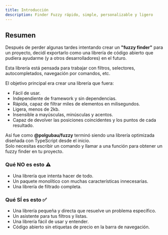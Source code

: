 ```yaml
---
title: Introducción
description: Finder Fuzzy rápido, simple, personalizable y ligero
---
```


 ## Resumen


Después de perder algunas tardes intentando crear un **"fuzzy finder"** para un proyecto, decidí exportarlo como una librería de código abierto que pudiera ayudarme (y a otros desarrolladores) en el futuro.

Esta librería está pensada para trabajar con filtros, selectores, autocompletados, navegación por comandos, etc.
 
El objetivo principal era crear una librería que fuera:
- Fácil de usar.
- Independiente de framework y sin dependencias.
- Rápida, capaz de filtrar miles de elementos en milisegundos.
- Ligera, menos de 2kb.
- Insensible a mayúsculas, minúsculas y acentos.
- Capaz de devolver las posiciones coincidentes y los puntos de cada resultado.

Así fue como **@polgubau/fuzzy** terminó siendo una librería optimizada diseñada con TypeScript desde el inicio.  
Solo necesitas escribir un comando y llamar a una función para obtener un fuzzy finder en tu proyecto.

### Qué NO es esto ⚠️

- Una librería que intenta hacer de todo.
- Un paquete monolítico con muchas características innecesarias.
- Una librería de filtrado completa.

### Qué SÍ es esto ✅

- Una librería pequeña y directa que resuelve un problema específico.
- Un asistente para tus filtros y listas.
- Una librería fácil de usar y entender.
- Código abierto sin etiquetas de precio en la barra de navegación.
